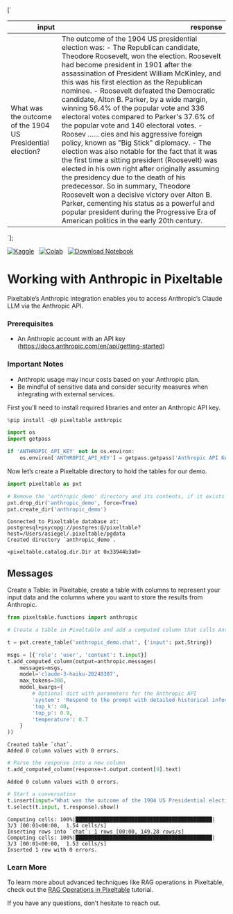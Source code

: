 

[`
<table class="dataframe" data-quarto-postprocess="true" data-border="1">
<thead>
<tr style="text-align: right;">
<th data-quarto-table-cell-role="th">input</th>
<th data-quarto-table-cell-role="th">response</th>
</tr>
</thead>
<tbody>
<tr>
<td>What was the outcome of the 1904 US Presidential election?</td>
<td>The outcome of the 1904 US presidential election was: - The
Republican candidate, Theodore Roosevelt, won the election. Roosevelt
had become president in 1901 after the assassination of President
William McKinley, and this was his first election as the Republican
nominee. - Roosevelt defeated the Democratic candidate, Alton B. Parker,
by a wide margin, winning 56.4% of the popular vote and 336 electoral
votes compared to Parker's 37.6% of the popular vote and 140 electoral
votes. - Roosev ...... cies and his aggressive foreign policy, known as
"Big Stick" diplomacy. - The election was also notable for the fact that
it was the first time a sitting president (Roosevelt) was elected in his
own right after originally assuming the presidency due to the death of
his predecessor. So in summary, Theodore Roosevelt won a decisive
victory over Alton B. Parker, cementing his status as a powerful and
popular president during the Progressive Era of American politics in the
early 20th century.</td>
</tr>
</tbody>
</table>
`];

[![Kaggle](https://kaggle.com/static/images/open-in-kaggle.svg)](https://kaggle.com/kernels/welcome?src=https://github.com/pixeltable/pixeltable/blob/release/docs/notebooks/integrations/working-with-anthropic.ipynb)  
[![Colab](https://colab.research.google.com/assets/colab-badge.svg)](https://colab.research.google.com/github/pixeltable/pixeltable/blob/release/docs/notebooks/integrations/working-with-anthropic.ipynb)  
<a href="https://raw.githubusercontent.com/pixeltable/pixeltable/release/docs/notebooks/integrations/working-with-anthropic.ipynb" download><img src="https://img.shields.io/badge/%E2%AC%87-Download%20Notebook-blue" alt="Download Notebook"></a>

# Working with Anthropic in Pixeltable

Pixeltable’s Anthropic integration enables you to access Anthropic’s
Claude LLM via the Anthropic API.

### Prerequisites

-   An Anthropic account with an API key
    (https://docs.anthropic.com/en/api/getting-started)

### Important Notes

-   Anthropic usage may incur costs based on your Anthropic plan.
-   Be mindful of sensitive data and consider security measures when
    integrating with external services.

First you’ll need to install required libraries and enter an Anthropic
API key.


```python
%pip install -qU pixeltable anthropic
```


```python
import os
import getpass

if 'ANTHROPIC_API_KEY' not in os.environ:
    os.environ['ANTHROPIC_API_KEY'] = getpass.getpass('Anthropic API Key:')
```

Now let’s create a Pixeltable directory to hold the tables for our demo.


```python
import pixeltable as pxt

# Remove the 'anthropic_demo' directory and its contents, if it exists
pxt.drop_dir('anthropic_demo', force=True)
pxt.create_dir('anthropic_demo')
```

``` text
Connected to Pixeltable database at: postgresql+psycopg://postgres:@/pixeltable?host=/Users/asiegel/.pixeltable/pgdata
Created directory `anthropic_demo`.
```

``` text
<pixeltable.catalog.dir.Dir at 0x33944b3a0>
```

## Messages

Create a Table: In Pixeltable, create a table with columns to represent
your input data and the columns where you want to store the results from
Anthropic.


```python
from pixeltable.functions import anthropic

# Create a table in Pixeltable and add a computed column that calls Anthropic

t = pxt.create_table('anthropic_demo.chat', {'input': pxt.String})

msgs = [{'role': 'user', 'content': t.input}]
t.add_computed_column(output=anthropic.messages(
    messages=msgs,
    model='claude-3-haiku-20240307',
    max_tokens=300,
    model_kwargs={
        # Optional dict with parameters for the Anthropic API
        'system': 'Respond to the prompt with detailed historical information.',
        'top_k': 40,
        'top_p': 0.9,
        'temperature': 0.7
    }
))
```

``` text
Created table `chat`.
Added 0 column values with 0 errors.
```


```python
# Parse the response into a new column
t.add_computed_column(response=t.output.content[0].text)
```

``` text
Added 0 column values with 0 errors.
```


```python
# Start a conversation
t.insert(input="What was the outcome of the 1904 US Presidential election?")
t.select(t.input, t.response).show()
```

``` text
Computing cells: 100%|████████████████████████████████████████████| 3/3 [00:01<00:00,  1.54 cells/s]
Inserting rows into `chat`: 1 rows [00:00, 149.28 rows/s]
Computing cells: 100%|████████████████████████████████████████████| 3/3 [00:01<00:00,  1.53 cells/s]
Inserted 1 row with 0 errors.
```

<div dangerouslySetInnerHTML={{ __html: quartoRawHtml[0] }} />

### Learn More

To learn more about advanced techniques like RAG operations in
Pixeltable, check out the [RAG Operations in
Pixeltable](https://pixeltable.readme.io/docs/rag-operations-in-pixeltable)
tutorial.

If you have any questions, don’t hesitate to reach out.
